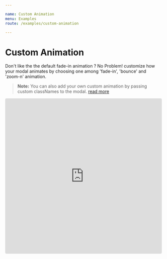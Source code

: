 ```yaml
---

name: Custom Animation
menu: Examples
route: /examples/custom-animation

---
```


# Custom Animation

Don't like the the default fade-in animation ? No Problem! customize how your modal animates by choosing one among 'fade-in', 'bounce' and 'zoom-n' animation.

>**Note:** You can also add your own custom animation by passing custom classNames to the modal. <a href="./custom-classNames">read more</a>

<iframe
     src="https://codesandbox.io/embed/romantic-field-7q4uj?fontsize=14&hidenavigation=1&theme=dark"
     style="width:100%; height:500px; border:0; border-radius: 4px; overflow:hidden;"
     title="romantic-field-7q4uj"
     allow="geolocation; microphone; camera; midi; vr; accelerometer; gyroscope; payment; ambient-light-sensor; encrypted-media; usb"
     sandbox="allow-modals allow-forms allow-popups allow-scripts allow-same-origin"
   ></iframe>
